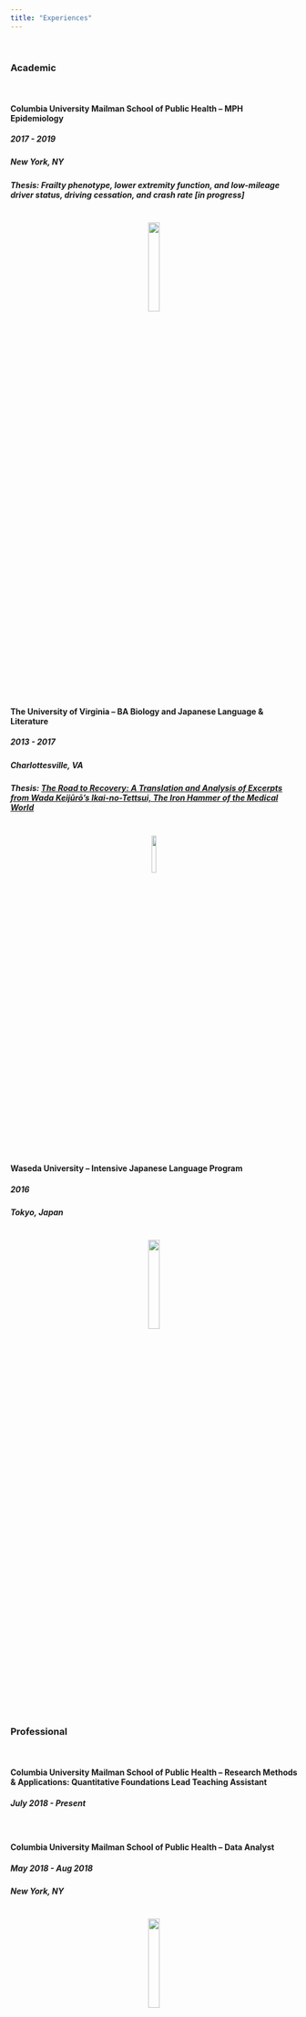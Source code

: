 ```yaml
---
title: "Experiences"
---
```

  
<br> 

### **Academic**
<br>

#### Columbia University Mailman School of Public Health -- MPH Epidemiology
##### 2017 - 2019 
##### *New York, NY*
##### Thesis: Frailty phenotype, lower extremity function, and low-mileage driver status, driving cessation, and crash rate [in progress]


<br>
<center>
<img src="images/Columbia.png" style="width:20%">
</center>
<br>
<br>

#### The University of Virginia -- BA Biology and Japanese Language & Literature

##### 2013 - 2017 
##### *Charlottesville, VA* 

##### Thesis: [The Road to Recovery: A Translation and Analysis of Excerpts from Wada Keijūrō’s *Ikai-no-Tettsui, The Iron Hammer of the Medical World*](https://clc2229.github.io/documents/undergrad_thesis.pdf)

<br>
<center>
<img src="images/UVA.png" style="width:13%">
</center>
<br>
<br>

#### Waseda University -- Intensive Japanese Language Program
##### 2016 
##### *Tokyo, Japan*

<br>
<center>
<img src="images/Waseda.png" style="width:20%">
</center>
<br>
<br>

### **Professional**
<br>

#### Columbia University Mailman School of Public Health -- Research Methods & Applications: Quantitative Foundations Lead Teaching Assistant
##### July 2018 - Present 
<br>

#### Columbia University Mailman School of Public Health -- Data Analyst 
##### May 2018 - Aug 2018
##### *New York, NY*

<br>
<center>
<img src="images/Columbia.png" style="width:20%">
</center>
<br>
<br>

#### NASA Langley Research Center -- Research Intern
##### June - Aug 2013, Jun - Aug 2015
##### *Hampton, VA*

<br>
<center>
<img src="images/NASA.png" style="width:20%">
</center>
<br>
<br>

#### The University of Texas Health Science Center at Houston School of Biomedical Informatics -- Research Intern
##### June - Aug 2014 
##### *Houston, TX*

<br>
<center>
<img src="images/UTH.png" style="width:30%">
</center>
<br>
<br>